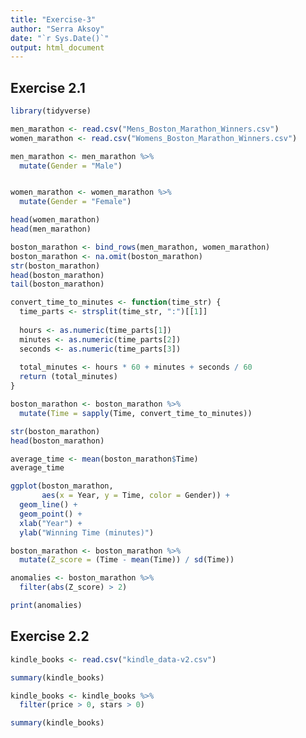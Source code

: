 ```yaml
---
title: "Exercise-3"
author: "Serra Aksoy"
date: "`r Sys.Date()`"
output: html_document
---
```


## Exercise 2.1

```r
library(tidyverse)

men_marathon <- read.csv("Mens_Boston_Marathon_Winners.csv")
women_marathon <- read.csv("Womens_Boston_Marathon_Winners.csv")

men_marathon <- men_marathon %>%
  mutate(Gender = "Male")


women_marathon <- women_marathon %>%
  mutate(Gender = "Female")

head(women_marathon)
head(men_marathon)
```

```r
boston_marathon <- bind_rows(men_marathon, women_marathon)
boston_marathon <- na.omit(boston_marathon)
str(boston_marathon)
head(boston_marathon)
tail(boston_marathon)
```

```r
convert_time_to_minutes <- function(time_str) {
  time_parts <- strsplit(time_str, ":")[[1]]
  
  hours <- as.numeric(time_parts[1])
  minutes <- as.numeric(time_parts[2])
  seconds <- as.numeric(time_parts[3])
  
  total_minutes <- hours * 60 + minutes + seconds / 60
  return (total_minutes)
}

boston_marathon <- boston_marathon %>%
  mutate(Time = sapply(Time, convert_time_to_minutes))

str(boston_marathon)
head(boston_marathon)
```

```r
average_time <- mean(boston_marathon$Time)
average_time
```

```r
ggplot(boston_marathon,
       aes(x = Year, y = Time, color = Gender)) +
  geom_line() +
  geom_point() +
  xlab("Year") +
  ylab("Winning Time (minutes)")
```

```r
boston_marathon <- boston_marathon %>%
  mutate(Z_score = (Time - mean(Time)) / sd(Time))

anomalies <- boston_marathon %>%
  filter(abs(Z_score) > 2)

print(anomalies)
```

## Exercise 2.2

```r
kindle_books <- read.csv("kindle_data-v2.csv")

summary(kindle_books)

kindle_books <- kindle_books %>%
  filter(price > 0, stars > 0)

summary(kindle_books)
```

```r

```